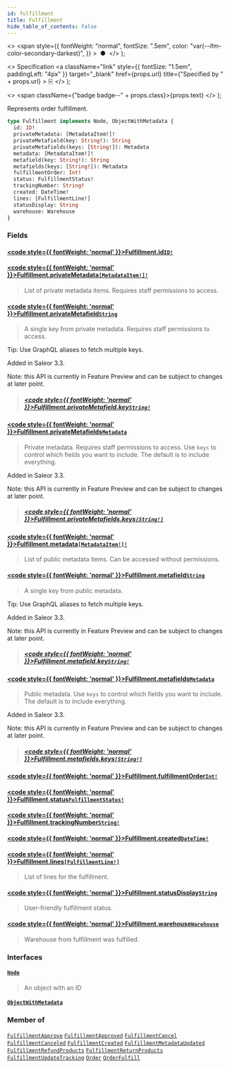 ```yaml
---
id: fulfillment
title: Fulfillment
hide_table_of_contents: false
---
```


  <>
    <span
      style={{
        fontWeight: "normal",
        fontSize: ".5em",
        color: "var(--ifm-color-secondary-darkest)",
      }}
    >
      &nbsp;●&nbsp;
    </span>
  </>
);

  <>
    Specification
    <a
      className="link"
      style={{ fontSize: "1.5em", paddingLeft: "4px" }}
      target="\_blank"
      href={props.url}
      title={"Specified by " + props.url}
    >
      ⎘
    </a>
  </>
);

  <>
    <span className={"badge badge--" + props.class}>{props.text}</span>
  </>
);

Represents order fulfillment.

```graphql
type Fulfillment implements Node, ObjectWithMetadata {
  id: ID!
  privateMetadata: [MetadataItem!]!
  privateMetafield(key: String!): String
  privateMetafields(keys: [String!]): Metadata
  metadata: [MetadataItem!]!
  metafield(key: String!): String
  metafields(keys: [String!]): Metadata
  fulfillmentOrder: Int!
  status: FulfillmentStatus!
  trackingNumber: String!
  created: DateTime!
  lines: [FulfillmentLine!]
  statusDisplay: String
  warehouse: Warehouse
}
```

### Fields

#### [<code style={{ fontWeight: 'normal' }}>Fulfillment.<b>id</b></code>](#)<Bullet />[`ID!`](../../../storefront/miscellaneous/scalars/id) <Badge class="secondary" text="non-null"/> <Badge class="secondary" text="scalar"/>

>

#### [<code style={{ fontWeight: 'normal' }}>Fulfillment.<b>privateMetadata</b></code>](#)<Bullet />[`[MetadataItem!]!`](../../../storefront/miscellaneous/objects/metadata-item) <Badge class="secondary" text="non-null"/> <Badge class="secondary" text="object"/>

> List of private metadata items. Requires staff permissions to access.

#### [<code style={{ fontWeight: 'normal' }}>Fulfillment.<b>privateMetafield</b></code>](#)<Bullet />[`String`](../../../storefront/miscellaneous/scalars/string) <Badge class="secondary" text="scalar"/>

> A single key from private metadata. Requires staff permissions to access.

Tip: Use GraphQL aliases to fetch multiple keys.

Added in Saleor 3.3.

Note: this API is currently in Feature Preview and can be subject to changes at later point.

> ##### [<code style={{ fontWeight: 'normal' }}>Fulfillment.privateMetafield.<b>key</b></code>](#)<Bullet />[`String!`](../../../storefront/miscellaneous/scalars/string) <Badge class="secondary" text="non-null"/> <Badge class="secondary" text="scalar"/>

#### [<code style={{ fontWeight: 'normal' }}>Fulfillment.<b>privateMetafields</b></code>](#)<Bullet />[`Metadata`](../../../storefront/miscellaneous/scalars/metadata) <Badge class="secondary" text="scalar"/>

> Private metadata. Requires staff permissions to access. Use `keys` to control which fields you want to include. The default is to include everything.

Added in Saleor 3.3.

Note: this API is currently in Feature Preview and can be subject to changes at later point.

> ##### [<code style={{ fontWeight: 'normal' }}>Fulfillment.privateMetafields.<b>keys</b></code>](#)<Bullet />[`[String!]`](../../../storefront/miscellaneous/scalars/string) <Badge class="secondary" text="list"/> <Badge class="secondary" text="scalar"/>

#### [<code style={{ fontWeight: 'normal' }}>Fulfillment.<b>metadata</b></code>](#)<Bullet />[`[MetadataItem!]!`](../../../storefront/miscellaneous/objects/metadata-item) <Badge class="secondary" text="non-null"/> <Badge class="secondary" text="object"/>

> List of public metadata items. Can be accessed without permissions.

#### [<code style={{ fontWeight: 'normal' }}>Fulfillment.<b>metafield</b></code>](#)<Bullet />[`String`](../../../storefront/miscellaneous/scalars/string) <Badge class="secondary" text="scalar"/>

> A single key from public metadata.

Tip: Use GraphQL aliases to fetch multiple keys.

Added in Saleor 3.3.

Note: this API is currently in Feature Preview and can be subject to changes at later point.

> ##### [<code style={{ fontWeight: 'normal' }}>Fulfillment.metafield.<b>key</b></code>](#)<Bullet />[`String!`](../../../storefront/miscellaneous/scalars/string) <Badge class="secondary" text="non-null"/> <Badge class="secondary" text="scalar"/>

#### [<code style={{ fontWeight: 'normal' }}>Fulfillment.<b>metafields</b></code>](#)<Bullet />[`Metadata`](../../../storefront/miscellaneous/scalars/metadata) <Badge class="secondary" text="scalar"/>

> Public metadata. Use `keys` to control which fields you want to include. The default is to include everything.

Added in Saleor 3.3.

Note: this API is currently in Feature Preview and can be subject to changes at later point.

> ##### [<code style={{ fontWeight: 'normal' }}>Fulfillment.metafields.<b>keys</b></code>](#)<Bullet />[`[String!]`](../../../storefront/miscellaneous/scalars/string) <Badge class="secondary" text="list"/> <Badge class="secondary" text="scalar"/>

#### [<code style={{ fontWeight: 'normal' }}>Fulfillment.<b>fulfillmentOrder</b></code>](#)<Bullet />[`Int!`](../../../storefront/miscellaneous/scalars/int) <Badge class="secondary" text="non-null"/> <Badge class="secondary" text="scalar"/>

>

#### [<code style={{ fontWeight: 'normal' }}>Fulfillment.<b>status</b></code>](#)<Bullet />[`FulfillmentStatus!`](../../../storefront/orders/enums/fulfillment-status) <Badge class="secondary" text="non-null"/> <Badge class="secondary" text="enum"/>

>

#### [<code style={{ fontWeight: 'normal' }}>Fulfillment.<b>trackingNumber</b></code>](#)<Bullet />[`String!`](../../../storefront/miscellaneous/scalars/string) <Badge class="secondary" text="non-null"/> <Badge class="secondary" text="scalar"/>

>

#### [<code style={{ fontWeight: 'normal' }}>Fulfillment.<b>created</b></code>](#)<Bullet />[`DateTime!`](../../../storefront/miscellaneous/scalars/date-time) <Badge class="secondary" text="non-null"/> <Badge class="secondary" text="scalar"/>

>

#### [<code style={{ fontWeight: 'normal' }}>Fulfillment.<b>lines</b></code>](#)<Bullet />[`[FulfillmentLine!]`](../../../storefront/orders/objects/fulfillment-line) <Badge class="secondary" text="list"/> <Badge class="secondary" text="object"/>

> List of lines for the fulfillment.

#### [<code style={{ fontWeight: 'normal' }}>Fulfillment.<b>statusDisplay</b></code>](#)<Bullet />[`String`](../../../storefront/miscellaneous/scalars/string) <Badge class="secondary" text="scalar"/>

> User-friendly fulfillment status.

#### [<code style={{ fontWeight: 'normal' }}>Fulfillment.<b>warehouse</b></code>](#)<Bullet />[`Warehouse`](../../../storefront/products/objects/warehouse) <Badge class="secondary" text="object"/>

> Warehouse from fulfillment was fulfilled.

### Interfaces

#### [`Node`](../../../storefront/miscellaneous/interfaces/node) <Badge class="secondary" text="interface"/>

> An object with an ID

#### [`ObjectWithMetadata`](../../../storefront/miscellaneous/interfaces/object-with-metadata) <Badge class="secondary" text="interface"/>

>

### Member of

[`FulfillmentApprove`](../../../storefront/orders/objects/fulfillment-approve) <Badge class="secondary" text="object"/><Bullet />[`FulfillmentApproved`](../../../storefront/orders/objects/fulfillment-approved) <Badge class="secondary" text="object"/><Bullet />[`FulfillmentCancel`](../../../storefront/orders/objects/fulfillment-cancel) <Badge class="secondary" text="object"/><Bullet />[`FulfillmentCanceled`](../../../storefront/orders/objects/fulfillment-canceled) <Badge class="secondary" text="object"/><Bullet />[`FulfillmentCreated`](../../../storefront/orders/objects/fulfillment-created) <Badge class="secondary" text="object"/><Bullet />[`FulfillmentMetadataUpdated`](../../../storefront/orders/objects/fulfillment-metadata-updated) <Badge class="secondary" text="object"/><Bullet />[`FulfillmentRefundProducts`](../../../storefront/orders/objects/fulfillment-refund-products) <Badge class="secondary" text="object"/><Bullet />[`FulfillmentReturnProducts`](../../../storefront/orders/objects/fulfillment-return-products) <Badge class="secondary" text="object"/><Bullet />[`FulfillmentUpdateTracking`](../../../storefront/orders/objects/fulfillment-update-tracking) <Badge class="secondary" text="object"/><Bullet />[`Order`](../../../storefront/orders/objects/order) <Badge class="secondary" text="object"/><Bullet />[`OrderFulfill`](../../../storefront/orders/objects/order-fulfill) <Badge class="secondary" text="object"/>
